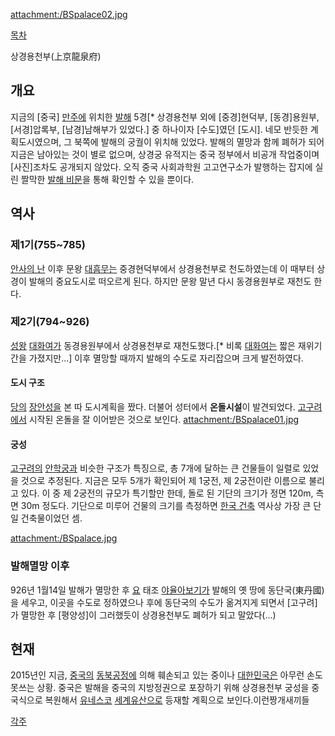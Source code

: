 attachment:/BSpalace02.jpg


[[목차]]

상경용천부(上京龍泉府)

== 개요 ==
지금의 [중국] [[만주]]에 위치한 [[발해]] 5경[* 상경용천부 외에 [중경]현덕부, [동경]용원부, [서경]압록부, [남경]남해부가 있었다.] 중 하나이자 [수도]였던 [도시]. 네모 반듯한 계획도시였으며, 그 북쪽에 발해의 궁궐이 위치해 있었다. 발해의 멸망과 함께 폐허가 되어 지금은 남아있는 것이 별로 없으며, 상경궁 유적지는 중국 정부에서 비공개 작업중이며 [사진]조차도 공개되지 않았다. 오직 중국 사회과학원 고고연구소가 발행하는 잡지에 실린 짤막한 [http://media.daum.net/culture/others/view.html?cateid=1026&newsid=20110616031900671&p=seoul&RIGHT_COMM=R9 발해 비문]을 통해 확인할 수 있을 뿐이다.

== 역사 ==
=== 제1기(755~785) ===
[[안사의 난]] 이후 문왕 [[대흠무]]는 중경현덕부에서 상경용천부로 천도하였는데 이 때부터 상경이 발해의 중요도시로 떠오르게 된다. 하지만 문왕 말년 다시 동경용원부로 재천도 한다. 

=== 제2기(794~926) ===
[[성왕]] [[대화여]]가 동경용원부에서 상경용천부로 재천도했다.[* 비록 [[대화여]]는 짧은 재위기간을 가졌지만...] 이후 멸망할 때까지 발해의 수도로 자리잡으며 크게 발전하였다.

==== 도시 구조 ====
[[당]]의 [[장안]]성을 본 따 도시계획을 짰다. 더불어 성터에서 '''온돌시설'''이 발견되었다. [[고구려]]에서 시작된 온돌을 잘 이어받은 것으로 보인다.
attachment:/BSpalace01.jpg

==== 궁성 ====
[[고구려]]의 [[안학궁]]과 비슷한 구조가 특징으로, 총 7개에 달하는 큰 건물들이 일렬로 있었을 것으로 추정된다. 지금은 모두 5개가 확인되어 제 1궁전, 제 2궁전이란 이름으로 불리고 있다. 이 중 제 2궁전의 규모가 특기할만 한데, 돌로 된 기단의 크기가 정면 120m, 측면 30m 정도다. 기단으로 미루어 건물의 크기를 측정하면 [[한국 건축]] 역사상 가장 큰 단일 건축물이었던 셈.

attachment:/BSpalace.jpg

=== 발해멸망 이후 ===
926년 1월14일 발해가 멸망한 후  [[요]] 태조 [[야율아보기]]가 발해의 옛 땅에  동단국(東丹國)을 세우고, 이곳을 수도로 정하였으나 후에 동단국의 수도가 옮겨지게 되면서 [고구려]가 멸망한 후 [평양성]이 그러했듯이 상경용천부도 폐허가 되고 말았다(...)


== 현재 ==
2015년인 지금, [[중국]]의 [[동북공정]]에 의해 훼손되고 있는 중이나 [[대한민국]]은 아무런 손도 못쓰는 상황. 중국은 발해을 중국의 지방정권으로 포장하기 위해 상경용천부 궁성을 중국식으로 복원해서 [[유네스코]] [[세계유산]]으로 등재할 계획으로 보인다.이런짱개새끼들


[[각주]]
